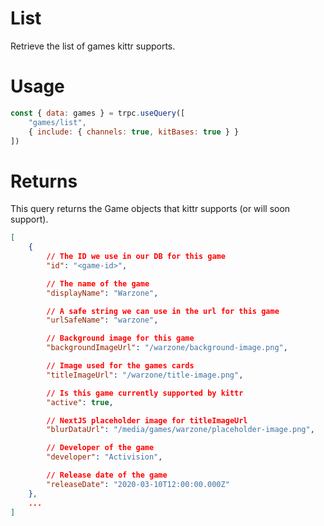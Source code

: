 # List

Retrieve the list of games kittr supports.

# Usage

```js
const { data: games } = trpc.useQuery([
	"games/list",
	{ include: { channels: true, kitBases: true } }
])
```

# Returns

This query returns the Game objects that kittr supports (or will soon support).

```json
[
	{
        // The ID we use in our DB for this game
		"id": "<game-id>",

        // The name of the game
		"displayName": "Warzone",

        // A safe string we can use in the url for this game
		"urlSafeName": "warzone",

        // Background image for this game
        "backgroundImageUrl": "/warzone/background-image.png",

        // Image used for the games cards
		"titleImageUrl": "/warzone/title-image.png",

        // Is this game currently supported by kittr
		"active": true,

        // NextJS placeholder image for titleImageUrl
		"blurDataUrl": "/media/games/warzone/placeholder-image.png",

        // Developer of the game
		"developer": "Activision",

        // Release date of the game
		"releaseDate": "2020-03-10T12:00:00.000Z"
	},
    ...
]
```

